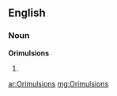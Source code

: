 ==English==

===Noun===
'''Orimulsions'''

# {{plural of|[[Orimulsion]]}}

[[ar:Orimulsions]]
[[mg:Orimulsions]]